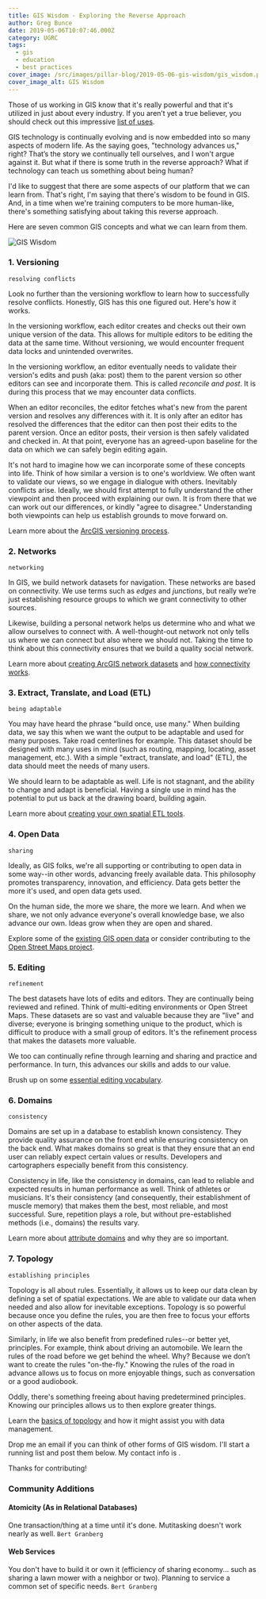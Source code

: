 ```yaml
---
title: GIS Wisdom - Exploring the Reverse Approach
author: Greg Bunce
date: 2019-05-06T10:07:46.000Z
category: UGRC
tags:
  - gis
  - education
  - best practices
cover_image: /src/images/pillar-blog/2019-05-06-gis-wisdom/gis_wisdom.png
cover_image_alt: GIS Wisdom
---
```



Those of us working in GIS know that it's really powerful and that it's utilized in just about every industry. If you aren’t yet a true believer, you should check out this impressive [list of uses](https://gisgeography.com/gis-applications-uses/).

GIS technology is continually evolving and is now embedded into so many aspects of modern life. As the saying goes, "technology advances us," right? That’s the story we continually tell ourselves, and I won't argue against it. But what if there is some truth in the reverse approach? What if technology can teach us something about being human?

I'd like to suggest that there are some aspects of our platform that we can learn from. That's right, I'm saying that there's wisdom to be found in GIS. And, in a time when we're training computers to be more human-like, there's something satisfying about taking this reverse approach.

Here are seven common GIS concepts and what we can learn from them.

![GIS Wisdom](../../images/pillar-blog/2019-05-06-gis-wisdom/gis_wisdom.png)

### 1. Versioning

`resolving conflicts`

Look no further than the versioning workflow to learn how to successfully resolve conflicts. Honestly, GIS has this one figured out. Here's how it works.

In the versioning workflow, each editor creates and checks out their own unique version of the data. This allows for multiple editors to be editing the data at the same time. Without versioning, we would encounter frequent data locks and unintended overwrites.

In the versioning workflow, an editor eventually needs to validate their version's edits and push (aka: post) them to the parent version so other editors can see and incorporate them. This is called _reconcile and post_. It is during this process that we may encounter data conflicts.

When an editor reconciles, the editor fetches what's new from the parent version and resolves any differences with it. It is only after an editor has resolved the differences that the editor can then post their edits to the parent version. Once an editor posts, their version is then safely validated and checked in. At that point, everyone has an agreed-upon baseline for the data on which we can safely begin editing again.

It's not hard to imagine how we can incorporate some of these concepts into life. Think of how similar a version is to one's worldview. We often want to validate our views, so we engage in dialogue with others. Inevitably conflicts arise. Ideally, we should first attempt to fully understand the other viewpoint and then proceed with explaining our own. It is from there that we can work out our differences, or kindly "agree to disagree." Understanding both viewpoints can help us establish grounds to move forward on.

Learn more about the [ArcGIS versioning process](https://desktop.arcgis.com/en/arcmap/latest/manage-data/geodatabases/the-version-editing-process.htm).

### 2. Networks

`networking`

In GIS, we build network datasets for navigation. These networks are based on connectivity. We use terms such as _edges_ and _junctions_, but really we’re just establishing resource groups to which we grant connectivity to other sources.

Likewise, building a personal network helps us determine who and what we allow ourselves to connect with. A well-thought-out network not only tells us where we can connect but also where we should not. Taking the time to think about this connectivity ensures that we build a quality social network.

Learn more about [creating ArcGIS network datasets](https://desktop.arcgis.com/en/arcmap/latest/extensions/network-analyst/creating-a-network-dataset.htm) and [how connectivity works](https://desktop.arcgis.com/en/arcmap/latest/extensions/network-analyst/understanding-connectivity.htm).

### 3. Extract, Translate, and Load (ETL)

`being adaptable`

You may have heard the phrase "build once, use many." When building data, we say this when we want the output to be adaptable and used for many purposes. Take road centerlines for example. This dataset should be designed with many uses in mind (such as routing, mapping, locating, asset management, etc.). With a simple "extract, translate, and load" (ETL), the data should meet the needs of many users.

We should learn to be adaptable as well. Life is not stagnant, and the ability to change and adapt is beneficial. Having a single use in mind has the potential to put us back at the drawing board, building again.

Learn more about [creating your own spatial ETL tools](https://desktop.arcgis.com/en/arcmap/10.6/extensions/data-interoperability/spatial-etl-tools.htm).

### 4. Open Data

`sharing`

Ideally, as GIS folks, we're all supporting or contributing to open data in some way--in other words, advancing freely available data. This philosophy promotes transparency, innovation, and efficiency. Data gets better the more it's used, and open data gets used.

On the human side, the more we share, the more we learn. And when we share, we not only advance everyone's overall knowledge base, we also advance our own. Ideas grow when they are open and shared.

Explore some of the [existing GIS open data](http://hub.arcgis.com/pages/open-data) or consider contributing to the [Open Street Maps project](https://www.openstreetmap.org/about).

### 5. Editing

`refinement`

The best datasets have lots of edits and editors. They are continually being reviewed and refined. Think of multi-editing environments or Open Street Maps. These datasets are so vast and valuable because they are "live" and diverse; everyone is bringing something unique to the product, which is difficult to produce with a small group of editors. It's the refinement process that makes the datasets more valuable.

We too can continually refine through learning and sharing and practice and performance. In turn, this advances our skills and adds to our value.

Brush up on some [essential editing vocabulary](https://desktop.arcgis.com/en/arcmap/10.3/manage-data/editing/essential-editing-vocabulary.htm).

### 6. Domains

`consistency`

Domains are set up in a database to establish known consistency. They provide quality assurance on the front end while ensuring consistency on the back end. What makes domains so great is that they ensure that an end user can reliably expect certain values or results. Developers and cartographers especially benefit from this consistency.

Consistency in life, like the consistency in domains, can lead to reliable and expected results in human performance as well. Think of athletes or musicians. It's their consistency (and consequently, their establishment of muscle memory) that makes them the best, most reliable, and most successful. Sure, repetition plays a role, but without pre-established methods (i.e., domains) the results vary.

Learn more about [attribute domains](https://pro.arcgis.com/en/pro-app/help/data/geodatabases/overview/an-overview-of-attribute-domains.htm) and why they are so important.

### 7. Topology

`establishing principles`

Topology is all about rules. Essentially, it allows us to keep our data clean by defining a set of spatial expectations. We are able to validate our data when needed and also allow for inevitable exceptions. Topology is so powerful because once you define the rules, you are then free to focus your efforts on other aspects of the data.

Similarly, in life we also benefit from predefined rules--or better yet, principles. For example, think about driving an automobile. We learn the rules of the road before we get behind the wheel. Why? Because we don’t want to create the rules "on-the-fly." Knowing the rules of the road in advance allows us to focus on more enjoyable things, such as conversation or a good audiobook.

Oddly, there's something freeing about having predetermined principles. Knowing our principles allows us to then explore greater things.

Learn the [basics of topology](https://pro.arcgis.com/en/pro-app/help/data/topologies/topology-basics.htm) and how it might assist you with data management.

Drop me an email if you can think of other forms of GIS wisdom. I'll start a running list and post them below. My contact info is <Contacts subject={frontmatter.title} contactKey='roads' />.

Thanks for contributing!

### Community Additions

#### Atomicity (As in Relational Databases)

One transaction/thing at a time until it's done. Mutitasking doesn't work nearly as well. `Bert Granberg`

#### Web Services

You don't have to build it or own it (efficiency of sharing economy... such as sharing a lawn mower with a neighbor or two). Planning to service a common set of specific needs. `Bert Granberg`
